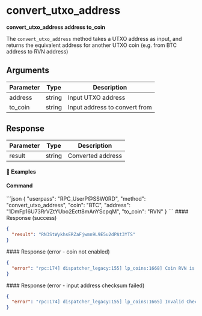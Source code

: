 
# convert\_utxo\_address

**convert\_utxo\_address address to\_coin**

The `convert_utxo_address` method takes a UTXO address as input, and returns the equivalent address for another UTXO coin (e.g. from BTC address to RVN address)

## Arguments

| Parameter | Type   | Description                   |
| --------- | ------ | ----------------------------- |
| address   | string | Input UTXO address            |
| to\_coin  | string | Input address to convert from |

## Response

| Parameter | Type   | Description       |
| --------- | ------ | ----------------- |
| result    | string | Converted address |

#### 📌 Examples

#### Command

<CodeGroup title="" tag="POST" label="convert_utxo_address" mm2MethodDecorate="true">
  ```json
  {
    "userpass": "RPC_UserP@SSW0RD",
    "method": "convert_utxo_address",
    "coin": "BTC",
    "address": "1DmFp16U73RrVZtYUbo2Ectt8mAnYScpqM",
    "to_coin": "RVN"
  }
  ```
</CodeGroup>

<CollapsibleSection expandedText="Hide Response" collapsedText="Show Response">
  #### Response (success)

  ```json
  {
    "result": "RN3StWykhsERZaFjwmn9L9E5u2dPAt3YTS"
  }
  ```
</CollapsibleSection>

<CollapsibleSection expandedText="Hide Response" collapsedText="Show Response">
  #### Response (error - coin not enabled)

  ```json
  {
    "error": "rpc:174] dispatcher_legacy:155] lp_coins:1668] Coin RVN is not activated"
  }
  ```
</CollapsibleSection>

<CollapsibleSection expandedText="Hide Response" collapsedText="Show Response">
  #### Response (error - input address checksum failed)

  ```json
  {
    "error": "rpc:174] dispatcher_legacy:155] lp_coins:1665] Invalid Checksum"
  }
  ```
</CollapsibleSection>
